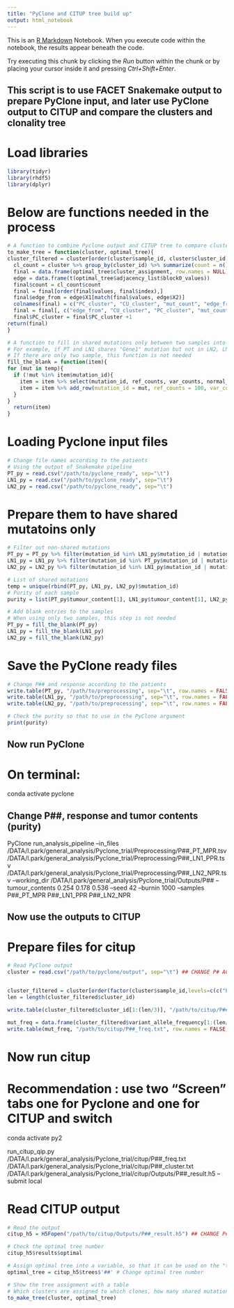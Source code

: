 ```yaml
---
title: "PyClone and CITUP tree build up"
output: html_notebook
---
```


This is an [R Markdown](http://rmarkdown.rstudio.com) Notebook. When you execute code within the notebook, the results appear beneath the code. 

Try executing this chunk by clicking the *Run* button within the chunk or by placing your cursor inside it and pressing *Ctrl+Shift+Enter*. 

## This script is to use FACET Snakemake output to prepare PyClone input, and later use PyClone output to CITUP and compare the clusters and clonality tree
# Load libraries
```r
library(tidyr)
library(rhdf5)
library(dplyr)
```

# Below are functions needed in the process
```r
# A function to combine Pyclone output and CITUP tree to compare clusters and clones
to_make_tree = function(cluster, optimal_tree){
cluster_filtered = cluster[order(cluster$sample_id, cluster$cluster_id),]
  cl_count = cluster %>% group_by(cluster_id) %>% summarize(count = n()/3)
  final = data.frame(optimal_tree$cluster_assignment, row.names = NULL)
  edge = data.frame(t(optimal_tree$adjacency_list$block0_values))
  final$count = cl_count$count
  final = final[order(final$values, final$index),]
  final$edge_from = edge$X1[match(final$values, edge$X2)]
  colnames(final) = c("PC_cluster", "CU_cluster", "mut_count", "edge_from")
  final = final[, c("edge_from", "CU_cluster", "PC_cluster", "mut_count")] 
  final$PC_cluster = final$PC_cluster +1
return(final)
}

# A function to fill in shared mutations only between two samples into the non-shared samples
# For example, if PT and LN1 shares "Gene1" mutation but not in LN2, LN2 should have this entry "Gene1" on their Pyclone input file with VAF 0
# If there are only two sample, this function is not needed
fill_the_blank = function(item){
for (mut in temp){
  if (!mut %in% item$mutation_id){
    item = item %>% select(mutation_id, ref_counts, var_counts, normal_cn, major_cn, minor_cn)
    item = item %>% add_row(mutation_id = mut, ref_counts = 100, var_counts = 0, normal_cn = 2, major_cn = 2, minor_cn = 0)
  }
}
  return(item)
}
```

# Loading Pyclone input files
```r
# Change file names according to the patients
# Using the output of Snakemake pipeline
PT_py = read.csv("/path/to/pyclone_ready", sep="\t")
LN1_py = read.csv("/path/to/pyclone_ready", sep="\t")
LN2_py = read.csv("/path/to/pyclone_ready", sep="\t")
```

# Prepare them to have shared mutatoins only
```r
# Filter out non-shared mutations
PT_py = PT_py %>% filter(mutation_id %in% LN1_py$mutation_id | mutation_id %in% LN2_py$mutation_id)
LN1_py = LN1_py %>% filter(mutation_id %in% PT_py$mutation_id | mutation_id %in% LN2_py$mutation_id)
LN2_py = LN2_py %>% filter(mutation_id %in% LN1_py$mutation_id | mutation_id %in% PT_py$mutation_id)

# List of shared mutations
temp = unique(rbind(PT_py, LN1_py, LN2_py)$mutation_id)
# Purity of each sample
purity = list(PT_py$tumour_content[1], LN1_py$tumour_content[1], LN2_py$tumour_content[1])
```

```r
# Add blank entries to the samples
# When using only two samples, this step is not needed
PT_py = fill_the_blank(PT_py)
LN1_py = fill_the_blank(LN1_py)
LN2_py = fill_the_blank(LN2_py)
```

# Save the PyClone ready files
```r
# Change P## and response according to the patients
write.table(PT_py, "/path/to/preprocessing", sep="\t", row.names = FALSE)
write.table(LN1_py, "/path/to/preprocessing", sep="\t", row.names = FALSE)
write.table(LN2_py, "/path/to/preprocessing", sep="\t", row.names = FALSE)

# Check the purity so that to use in the PyClone argument
print(purity)
```

## Now run PyClone
# On terminal:
conda activate pyclone

## Change P##, response and tumor contents (purity)
PyClone run_analysis_pipeline --in_files /DATA/l.park/general_analysis/Pyclone_trial/Preprocessing/P##_PT_MPR.tsv /DATA/l.park/general_analysis/Pyclone_trial/Preprocessing/P##_LN1_PPR.tsv /DATA/l.park/general_analysis/Pyclone_trial/Preprocessing/P##_LN2_NPR.tsv --working_dir /DATA/l.park/general_analysis/Pyclone_trial/Outputs/P## --tumour_contents 0.254 0.178 0.536 --seed 42 --burnin 1000 --samples P##_PT_MPR P##_LN1_PPR P##_LN2_NPR

## Now use the outputs to CITUP
# Prepare files for citup
```r
# Read PyClone output
cluster = read.csv("/path/to/pyclone/output", sep="\t") ## CHANGE P# ACCORDINGLY


cluster_filtered = cluster[order(factor(cluster$sample_id,levels=c(c("P##_PT_NPR", "P##_LN1_MPR", "P##_LN2_NPR"))), cluster$cluster_id),]
len = length(cluster_filtered$cluster_id)

write.table(cluster_filtered$cluster_id[1:(len/3)], "/path/to/citup/P##_cluster.txt", row.names = FALSE, col.names = FALSE)

mut_freq = data.frame(cluster_filtered$variant_allele_frequency[1:(len/3)], cluster_filtered$variant_allele_frequency[((len/3)+1):(2*(len/3))], cluster_filtered$variant_allele_frequency[((2*(len/3))+1):len])
write.table(mut_freq, "/path/to/citup/P##_freq.txt", row.names = FALSE, col.names = FALSE)

```


# Now run citup
# Recommendation : use two "Screen" tabs one for Pyclone and one for CITUP and switch
conda activate py2

run_citup_qip.py /DATA/l.park/general_analysis/Pyclone_trial/citup/P##_freq.txt /DATA/l.park/general_analysis/Pyclone_trial/citup/P##_cluster.txt /DATA/l.park/general_analysis/Pyclone_trial/citup/Outputs/P##_result.h5 --submit local

# Read CITUP output
```r
# Read the output
citup_h5 = H5Fopen("/path/to/citup/Outputs/P##_result.h5") ## CHANGE P# ACCORDINGLY

# Check the optimal tree number
citup_h5$results$optimal
```

```r
# Assign optimal tree into a variable, so that it can be used on the "to_make_tree" function
optimal_tree = citup_h5$trees$'##' # Change optimal tree number
```

```r
# Show the tree assignment with a table
# Which clusters are assigned to which clones, how many shared mutations are in there
to_make_tree(cluster, optimal_tree)
```




